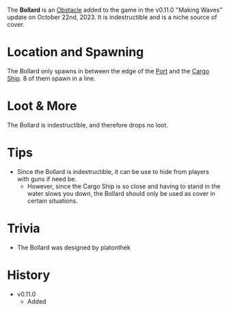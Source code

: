 The **Bollard** is an [Obstacle](/obstacles) added to the game in the v0.11.0 "Making Waves" update on October 22nd, 2023. It is indestructible and is a niche source of cover.

# Location and Spawning

The Bollard only spawns in between the edge of the [Port](/buildings/port) and the [Cargo Ship](/buildings/ship). 8 of them spawn in a line.

# Loot & More

The Bollard is indestructible, and therefore drops no loot.

# Tips

- Since the Bollard is indestructible, it can be use to hide from players with guns if need be.
  - However, since the Cargo Ship is so close and having to stand in the water slows you down, the Bollard should only be used as cover in certain situations.

# Trivia

- The Bollard was designed by platonthek

# History

- v0.11.0
  - Added
